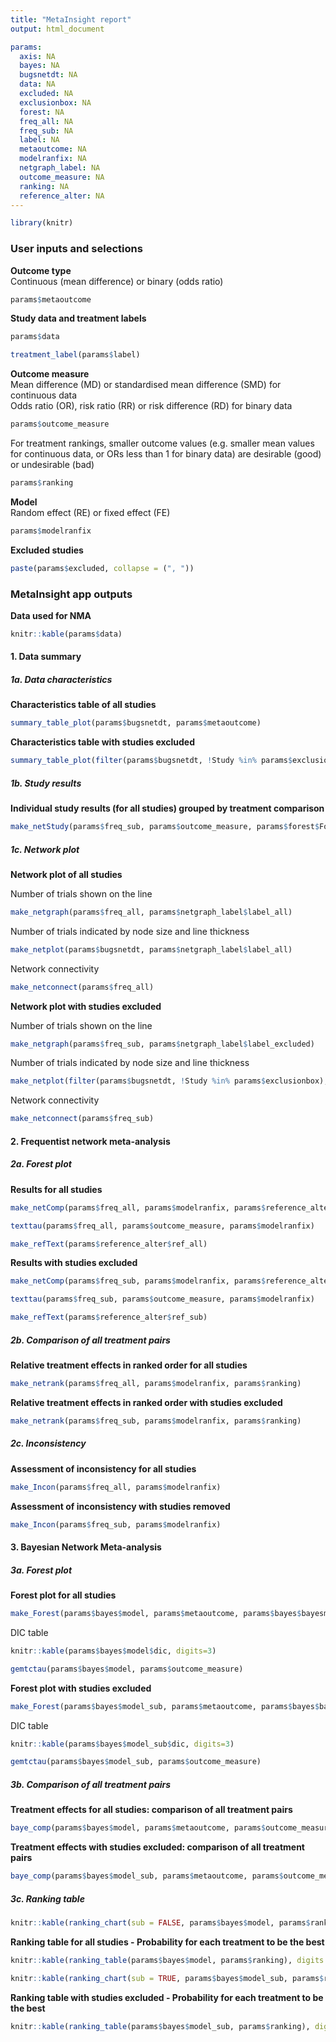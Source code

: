 ```yaml
---
title: "MetaInsight report"
output: html_document

params:
  axis: NA
  bayes: NA
  bugsnetdt: NA
  data: NA
  excluded: NA
  exclusionbox: NA
  forest: NA
  freq_all: NA
  freq_sub: NA
  label: NA
  metaoutcome: NA
  modelranfix: NA
  netgraph_label: NA
  outcome_measure: NA
  ranking: NA
  reference_alter: NA
---
```


```r
library(knitr)

```

### User inputs and selections

**Outcome type**  
Continuous (mean difference) or binary (odds ratio)

```r
params$metaoutcome
```

**Study data and treatment labels**

```r
params$data

treatment_label(params$label)
```

**Outcome measure**  
Mean difference (MD) or standardised mean difference (SMD) for continuous data  
Odds ratio (OR), risk ratio (RR) or risk difference (RD) for binary data  

```r
params$outcome_measure
```

For treatment rankings, smaller outcome values (e.g. smaller mean values for continuous data, or ORs less than 1 for binary data) are desirable (good) or undesirable (bad)

```r
params$ranking
```

**Model**  
Random effect (RE) or fixed effect (FE)

```r
params$modelranfix
```

**Excluded studies**

```r
paste(params$excluded, collapse = (", "))
```

### MetaInsight app outputs

**Data used for NMA**

```r
knitr::kable(params$data)
```


#### 1. Data summary

##### 1a. Data characteristics

**Characteristics table of all studies**

```r
summary_table_plot(params$bugsnetdt, params$metaoutcome)
```

**Characteristics table with studies excluded**

```r
summary_table_plot(filter(params$bugsnetdt, !Study %in% params$exclusionbox), params$metaoutcome)
```

##### 1b. Study results  

**Individual study results (for all studies) grouped by treatment comparison**

```r
make_netStudy(params$freq_sub, params$outcome_measure, params$forest$ForestHeader, params$forest$ForestTitle)
```

##### 1c. Network plot  

**Network plot of all studies**

Number of trials shown on the line

```r
make_netgraph(params$freq_all, params$netgraph_label$label_all)
```

Number of trials indicated by node size and line thickness

```r
make_netplot(params$bugsnetdt, params$netgraph_label$label_all)
```

Network connectivity

```r
make_netconnect(params$freq_all)
```

**Network plot with studies excluded**   

Number of trials shown on the line

```r
make_netgraph(params$freq_sub, params$netgraph_label$label_excluded)
```

Number of trials indicated by node size and line thickness

```r
make_netplot(filter(params$bugsnetdt, !Study %in% params$exclusionbox), params$netgraph_label$label_all)
```

Network connectivity

```r
make_netconnect(params$freq_sub)
```

#### 2. Frequentist network meta-analysis

##### 2a. Forest plot 

**Results for all studies**

```r
make_netComp(params$freq_all, params$modelranfix, params$reference_alter$ref_all, params$axis$freqmin, params$axis$freqmax)

texttau(params$freq_all, params$outcome_measure, params$modelranfix)

make_refText(params$reference_alter$ref_all)
```

**Results with studies excluded**

```r
make_netComp(params$freq_sub, params$modelranfix, params$reference_alter$ref_sub, params$axis$freqmin_sub, params$axis$freqmax_sub)

texttau(params$freq_sub, params$outcome_measure, params$modelranfix)

make_refText(params$reference_alter$ref_sub)
```

##### 2b. Comparison of all treatment pairs

**Relative treatment effects in ranked order for all studies**

```r
make_netrank(params$freq_all, params$modelranfix, params$ranking)
```

**Relative treatment effects in ranked order with studies excluded**

```r
make_netrank(params$freq_sub, params$modelranfix, params$ranking)
```


##### 2c. Inconsistency

**Assessment of inconsistency for all studies**

```r
make_Incon(params$freq_all, params$modelranfix)
```

**Assessment of inconsistency with studies removed**

```r
make_Incon(params$freq_sub, params$modelranfix)
```

#### 3. Bayesian Network Meta-analysis

##### 3a. Forest plot 

**Forest plot for all studies**
<!-- {r eval = (params$bayes != 0)} -->

```r
make_Forest(params$bayes$model, params$metaoutcome, params$bayes$bayesmin, params$bayes$bayesmax)
```

DIC table 

```r
knitr::kable(params$bayes$model$dic, digits=3)

gemtctau(params$bayes$model, params$outcome_measure)
```


**Forest plot with studies excluded**

```r
make_Forest(params$bayes$model_sub, params$metaoutcome, params$bayes$bayesmin_sub, params$bayes$bayesmax_sub)
```

DIC table 

```r
knitr::kable(params$bayes$model_sub$dic, digits=3)

gemtctau(params$bayes$model_sub, params$outcome_measure)

```

##### 3b. Comparison of all treatment pairs

**Treatment effects for all studies: comparison of all treatment pairs**

```r
baye_comp(params$bayes$model, params$metaoutcome, params$outcome_measure)
```

**Treatment effects with studies excluded: comparison of all treatment pairs**

```r
baye_comp(params$bayes$model_sub, params$metaoutcome, params$outcome_measure)
```

##### 3c. Ranking table

```r
knitr::kable(ranking_chart(sub = FALSE, params$bayes$model, params$ranking))
```

**Ranking table for all studies - Probability for each treatment to be the best**

```r
knitr::kable(ranking_table(params$bayes$model, params$ranking), digits = 5)
```

```r
knitr::kable(ranking_chart(sub = TRUE, params$bayes$model_sub, params$ranking))
```

**Ranking table with studies excluded - Probability for each treatment to be the best**

```r
knitr::kable(ranking_table(params$bayes$model_sub, params$ranking), digits = 5)
```

